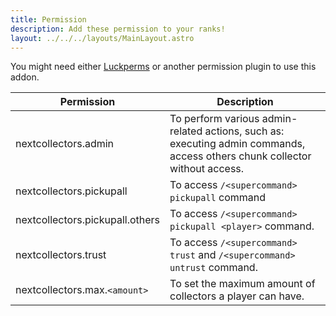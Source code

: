 ```yaml
---
title: Permission
description: Add these permission to your ranks!
layout: ../../../layouts/MainLayout.astro
---
```


You might need either [Luckperms](https://luckperms.net/download) or another permission plugin to use this addon.

| Permission | Description |
| ---- | ---- |
| nextcollectors.admin | To perform various admin-related actions, such as: executing admin commands, access others chunk collector without access. |
| nextcollectors.pickupall | To access `/<supercommand> pickupall` command |
| nextcollectors.pickupall.others | To access `/<supercommand> pickupall <player>` command. |
| nextcollectors.trust | To access `/<supercommand> trust` and `/<supercommand> untrust` command. |
| nextcollectors.max.`<amount>` | To set the maximum amount of collectors a player can have. |